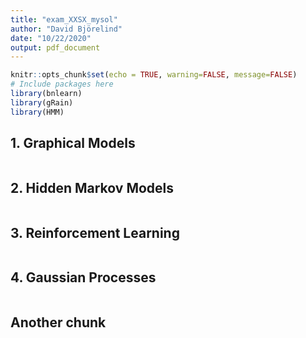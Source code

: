 ```yaml
---
title: "exam_XXSX_mysol"
author: "David Björelind"
date: "10/22/2020"
output: pdf_document
---
```


```r
knitr::opts_chunk$set(echo = TRUE, warning=FALSE, message=FALSE)
# Include packages here
library(bnlearn)
library(gRain)
library(HMM)

```

## 1. Graphical Models
```r

```

## 2. Hidden Markov Models
```r

```

## 3. Reinforcement Learning
```r

```

## 4. Gaussian Processes
```r

```

## Another chunk
```r

```